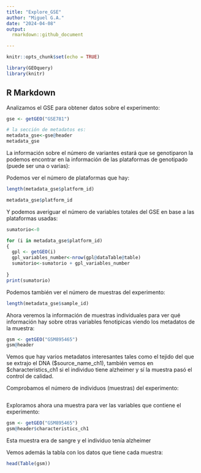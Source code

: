 ```yaml
---
title: "Explore_GSE"
author: "Miguel G.A."
date: "2024-04-08"
output:
  rmarkdown::github_document

---
```


```r
knitr::opts_chunk$set(echo = TRUE)

library(GEOquery)
library(knitr)
```

## R Markdown

Analizamos el GSE para obtener datos sobre el experimento:

```r
gse <- getGEO("GSE781")

# la sección de metadatos es:
metadata_gse<-gse@header
metadata_gse

```

La información sobre el número de variantes estará que se genotiparon la podemos encontrar 
en la información de las plataformas de genotipado (puede ser una o varias): 

Podemos ver el número de plataformas que hay:

```r

length(metadata_gse$platform_id)

metadata_gse$platform_id


```

Y podemos averiguar el número de variables totales del GSE en base a las plataformas usadas:

```r

sumatorio<-0

for (i in metadata_gse$platform_id) 
{
  gpl <- getGEO(i)
  gpl_variables_number<-nrow(gpl@dataTable@table)
  sumatorio<-sumatorio + gpl_variables_number
  
}
print(sumatorio)

```

Podemos también ver el número de muestras del experimento: 

```r
length(metadata_gse$sample_id)

```

Ahora veremos la información de muestras individuales para ver qué información hay sobre otras variables fenotipicas viendo los metadatos de la muestra: 

```r
gsm <- getGEO("GSM895465")
gsm@header

```
Vemos que hay varios metadatos interesantes tales como el tejido del que se extrajo el DNA ($source_name_ch1), 
también vemos en $characteristics_ch1 si el individuo tiene alzheimer y sí la muestra pasó el control de calidad.

Comprobamos el número de individuos (muestras) del experimento:

```r



```

Exploramos ahora una muestra para ver las variables que contiene el experimento:

```r
gsm <- getGEO("GSM895465")
gsm@header$characteristics_ch1

```
Esta muestra era de sangre y el individuo tenía alzheimer

Vemos además la tabla con los datos que tiene cada muestra:
```r
head(Table(gsm))
```


